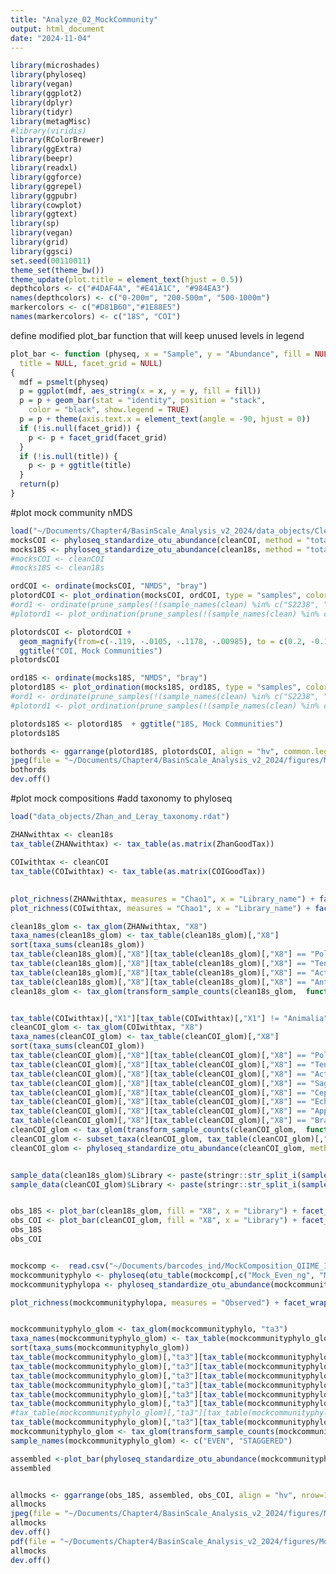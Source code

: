 ```yaml
---
title: "Analyze_02_MockCommunity"
output: html_document
date: "2024-11-04"
---
```


```r
library(microshades)
library(phyloseq)
library(vegan)
library(ggplot2)
library(dplyr)
library(tidyr)
library(metagMisc)
#library(viridis)
library(RColorBrewer)
library(ggExtra)
library(beepr)
library(readxl)
library(ggforce)
library(ggrepel)
library(ggpubr)
library(cowplot)
library(ggtext)
library(sp)
library(vegan)
library(grid)
library(ggsci)
set.seed(00110011)
theme_set(theme_bw())
theme_update(plot.title = element_text(hjust = 0.5))
depthcolors <- c("#4DAF4A", "#E41A1C", "#984EA3")
names(depthcolors) <- c("0-200m", "200-500m", "500-1000m")
markercolors <- c("#D81B60","#1E88E5")
names(markercolors) <- c("18S", "COI")

```


define modified plot_bar function that will keep unused levels in legend
```r
plot_bar <- function (physeq, x = "Sample", y = "Abundance", fill = NULL, 
  title = NULL, facet_grid = NULL) 
{
  mdf = psmelt(physeq)
  p = ggplot(mdf, aes_string(x = x, y = y, fill = fill))
  p = p + geom_bar(stat = "identity", position = "stack", 
    color = "black", show.legend = TRUE)
  p = p + theme(axis.text.x = element_text(angle = -90, hjust = 0))
  if (!is.null(facet_grid)) {
    p <- p + facet_grid(facet_grid)
  }
  if (!is.null(title)) {
    p <- p + ggtitle(title)
  }
  return(p)
}

```
#plot mock community nMDS
```r
load("~/Documents/Chapter4/BasinScale_Analysis_v2_2024/data_objects/CleanMOCKSPhyloseqs.rdat")
mocksCOI <- phyloseq_standardize_otu_abundance(cleanCOI, method = "total")
mocks18S <- phyloseq_standardize_otu_abundance(clean18s, method = "total")
#mocksCOI <- cleanCOI
#mocks18S <- clean18s
```

```r
ordCOI <- ordinate(mocksCOI, "NMDS", "bray")
plotordCOI <- plot_ordination(mocksCOI, ordCOI, type = "samples", color  = "Library_name", shape = "SampleID") + scale_color_brewer(palette = "Set1", name = "Sequencing Run") + scale_shape_manual(values = c(16, 17), name = "Mock Community Type")
#ord1 <- ordinate(prune_samples(!(sample_names(clean) %in% c("S2238", "S2286", "S2285")), clean), "NMDS", "bray")
#plotord1 <- plot_ordination(prune_samples(!(sample_names(clean) %in% c("S2238", "S2286", "S2285")), clean), ord1, type = "samples", color  = "Library_name", shape = "SampleID") + scale_color_brewer(palette = "Set1", name = "Sequencing Run") + scale_shape_manual(values = c(16, 17), name = "Mock Community Type")

plotordsCOI <- plotordCOI + 
  geom_magnify(from=c(-.119, -.0105, -.1178, -.00985), to = c(0.2, -0.1, 0.85,0.6)) + 
  ggtitle("COI, Mock Communities")
plotordsCOI

```

```r
ord18S <- ordinate(mocks18S, "NMDS", "bray")
plotord18S <- plot_ordination(mocks18S, ord18S, type = "samples", color  = "Library_name", shape = "SampleID") + scale_color_brewer(palette = "Set1", name = "Sequencing Run") + scale_shape_manual(values = c(16, 17), name = "Mock Community Type")
#ord1 <- ordinate(prune_samples(!(sample_names(clean) %in% c("S2238", "S2286", "S2285")), clean), "NMDS", "bray")
#plotord1 <- plot_ordination(prune_samples(!(sample_names(clean) %in% c("S2238", "S2286", "S2285")), clean), ord1, type = "samples", color  = "Library_name", shape = "SampleID") + scale_color_brewer(palette = "Set1", name = "Sequencing Run") + scale_shape_manual(values = c(16, 17), name = "Mock Community Type")

plotords18S <- plotord18S  + ggtitle("18S, Mock Communities")
plotords18S

```

```r

bothords <- ggarrange(plotord18S, plotordsCOI, align = "hv", common.legend = T, legend = "right", labels = c("a)", "b)"))
jpeg(file = "~/Documents/Chapter4/BasinScale_Analysis_v2_2024/figures/MockCommunityOrdination.jpeg", height =3, width = 7.5, unit = "in", quality = 100, res = 300)
bothords
dev.off()
```

#plot mock compositions
#add taxonomy to phyloseq
```r
load("data_objects/Zhan_and_Leray_taxonomy.rdat")

ZHANwithtax <- clean18s
tax_table(ZHANwithtax) <- tax_table(as.matrix(ZhanGoodTax))

COIwithtax <- cleanCOI
tax_table(COIwithtax) <- tax_table(as.matrix(COIGoodTax))

```
##
```r
plot_richness(ZHANwithtax, measures = "Chao1", x = "Library_name") + facet_wrap(.~SampleID) + ylim(0,320) + ylab("Chao estimated richness") + ggtitle("18S Mock Communities")+ theme(axis.text.x = element_blank())
plot_richness(COIwithtax, measures = "Chao1", x = "Library_name") + facet_wrap(.~SampleID) + ylim(0,320) + ylab("Chao estimated richness") + ggtitle("COI Mock Communities")+ theme(axis.text.x = element_blank())

clean18s_glom <- tax_glom(ZHANwithtax, "X8")
taxa_names(clean18s_glom) <- tax_table(clean18s_glom)[,"X8"]
sort(taxa_sums(clean18s_glom))
tax_table(clean18s_glom)[,"X8"][tax_table(clean18s_glom)[,"X8"] == "Polychaeta"] <- "Other"
tax_table(clean18s_glom)[,"X8"][tax_table(clean18s_glom)[,"X8"] == "Tentaculata"] <- "Other"
tax_table(clean18s_glom)[,"X8"][tax_table(clean18s_glom)[,"X8"] == "Actinoptergii"] <- "Other"
tax_table(clean18s_glom)[,"X8"][tax_table(clean18s_glom)[,"X8"] == "Anthozoa"] <- "Other"
clean18s_glom <- tax_glom(transform_sample_counts(clean18s_glom,  function(x) x / sum(x)), "X8")


tax_table(COIwithtax)[,"X1"][tax_table(COIwithtax)[,"X1"] != "Animalia"] <- "Animalia"
cleanCOI_glom <- tax_glom(COIwithtax, "X8")
taxa_names(cleanCOI_glom) <- tax_table(cleanCOI_glom)[,"X8"]
sort(taxa_sums(cleanCOI_glom))
tax_table(cleanCOI_glom)[,"X8"][tax_table(cleanCOI_glom)[,"X8"] == "Polychaeta"] <- "Other"
tax_table(cleanCOI_glom)[,"X8"][tax_table(cleanCOI_glom)[,"X8"] == "Tentaculata"] <- "Other"
tax_table(cleanCOI_glom)[,"X8"][tax_table(cleanCOI_glom)[,"X8"] == "Actinoptergii"] <- "Other"
tax_table(cleanCOI_glom)[,"X8"][tax_table(cleanCOI_glom)[,"X8"] == "Sagittoidea"] <- "Other"
tax_table(cleanCOI_glom)[,"X8"][tax_table(cleanCOI_glom)[,"X8"] == "Cephalopoda"] <- "Other"
tax_table(cleanCOI_glom)[,"X8"][tax_table(cleanCOI_glom)[,"X8"] == "Echinoidea"] <- "Other"
tax_table(cleanCOI_glom)[,"X8"][tax_table(cleanCOI_glom)[,"X8"] == "Appendicularia"] <- "Other"
tax_table(cleanCOI_glom)[,"X8"][tax_table(cleanCOI_glom)[,"X8"] == "Branchiopoda"] <- "Other"
cleanCOI_glom <- tax_glom(transform_sample_counts(cleanCOI_glom,  function(x) x / sum(x)), "X8")
cleanCOI_glom <- subset_taxa(cleanCOI_glom, tax_table(cleanCOI_glom)[,"X8"] %in% c("Actinoptergyii","Appendicularia", "Gastropoda", "Hydrozoa", "Hexanauplia", "Malacostraca", "Other", "Scyphozoa", "Thaliacea", "Ostracoda"))
cleanCOI_glom <- phyloseq_standardize_otu_abundance(cleanCOI_glom, method = "total")


sample_data(clean18s_glom)$Library <- paste(stringr::str_split_i(sample_data(clean18s_glom)$Library_name, "-", 2), stringr::str_split_i(sample_data(clean18s_glom)$replicate, "p", 2))
sample_data(cleanCOI_glom)$Library <- paste(stringr::str_split_i(sample_data(cleanCOI_glom)$Library_name, "-", 2), stringr::str_split_i(sample_data(cleanCOI_glom)$replicate, "p", 2))


obs_18S <- plot_bar(clean18s_glom, fill = "X8", x = "Library") + facet_wrap(.~SampleID, scales = "free") + scale_fill_manual(name = "Taxon", values = c("Actinoptergyii"="#006400","Appendicularia"="#0000EE", "Gastropoda" = "#FF6EB4", "Hydrozoa" = "#FFC125", "Hexanauplia" = "#9A32CD", "Malacostraca" = "#EE2C2C", "Other" = "#00C5CD", "Scyphozoa" = "#9ACD32", "Thaliacea" = "#BFEFFF", "Ostracoda"="#FFB6C1"), limits = c("Actinoptergyii","Appendicularia", "Gastropoda", "Hydrozoa", "Hexanauplia", "Malacostraca", "Other", "Scyphozoa", "Thaliacea", "Ostracoda")) + ggtitle("18S Mock Communities") + ylab("Relative Abundance (reads)")
obs_COI <- plot_bar(cleanCOI_glom, fill = "X8", x = "Library") + facet_wrap(.~SampleID, scales = "free")  + scale_fill_manual(name = "Taxon", values = c("Actinoptergyii"="#006400","Appendicularia"="#0000EE", "Gastropoda" = "#FF6EB4", "Hydrozoa" = "#FFC125", "Hexanauplia" = "#9A32CD", "Malacostraca" = "#EE2C2C", "Other" = "#00C5CD", "Scyphozoa" = "#9ACD32", "Thaliacea" = "#BFEFFF", "Ostracoda"="#FFB6C1"), limits = c("Actinoptergyii","Appendicularia", "Gastropoda", "Hydrozoa", "Hexanauplia", "Malacostraca", "Other", "Scyphozoa", "Thaliacea", "Ostracoda")) + ggtitle("COI Mock Communities") + ylab("Relative Abundance (reads)")
obs_18S
obs_COI


mockcomp <-  read.csv("~/Documents/barcodes_ind/MockComposition_QIIME_Input.csv")
mockcommunityphylo <- phyloseq(otu_table(mockcomp[,c("Mock_Even_ng", "Mock_Staggered_ng")], taxa_are_rows = T),  tax_table(mockcomp[,c("Kingdom", "Phylum", "Class", "Order", "Family", "Genus", "Species")]))
mockcommunityphylopa <- phyloseq_standardize_otu_abundance(mockcommunityphylo, method = "pa")

plot_richness(mockcommunityphylopa, measures = "Observed") + facet_wrap(.~samples, scales = "free") + ylim(0,320) + ylab("Observed richness") + ggtitle("Assembled Mock Community") + theme(axis.text.x = element_blank())


mockcommunityphylo_glom <- tax_glom(mockcommunityphylo, "ta3")
taxa_names(mockcommunityphylo_glom) <- tax_table(mockcommunityphylo_glom)[,"ta3"]
sort(taxa_sums(mockcommunityphylo_glom))
tax_table(mockcommunityphylo_glom)[,"ta3"][tax_table(mockcommunityphylo_glom)[,"ta3"] == "Polychaeta"] <- "Other"
tax_table(mockcommunityphylo_glom)[,"ta3"][tax_table(mockcommunityphylo_glom)[,"ta3"] == "Tentaculata"] <- "Other"
tax_table(mockcommunityphylo_glom)[,"ta3"][tax_table(mockcommunityphylo_glom)[,"ta3"] == "Actinoptergii"] <- "Other"
tax_table(mockcommunityphylo_glom)[,"ta3"][tax_table(mockcommunityphylo_glom)[,"ta3"] == "Sagittoidea"] <- "Other"
tax_table(mockcommunityphylo_glom)[,"ta3"][tax_table(mockcommunityphylo_glom)[,"ta3"] == "Cephalopoda"] <- "Other"
tax_table(mockcommunityphylo_glom)[,"ta3"][tax_table(mockcommunityphylo_glom)[,"ta3"] == "Echinoidea"] <- "Other"
#tax_table(mockcommunityphylo_glom)[,"ta3"][tax_table(mockcommunityphylo_glom)[,"ta3"] == "Appendicularia"] <- "Other"
tax_table(mockcommunityphylo_glom)[,"ta3"][tax_table(mockcommunityphylo_glom)[,"ta3"] == "Branchiopoda"] <- "Other"
mockcommunityphylo_glom <- tax_glom(transform_sample_counts(mockcommunityphylo_glom,  function(x) x / sum(x)), "ta3")
sample_names(mockcommunityphylo_glom) <- c("EVEN", "STAGGERED")

assembled <-plot_bar(phyloseq_standardize_otu_abundance(mockcommunityphylo_glom), fill = "ta3")+ facet_wrap(.~Sample, scales = "free") + scale_fill_manual(name = "Taxon", values = c("Actinoptergyii"="#006400","Appendicularia"="#0000EE", "Gastropoda" = "#FF6EB4", "Hydrozoa" = "#FFC125", "Hexanauplia" = "#9A32CD", "Malacostraca" = "#EE2C2C", "Other" = "#00C5CD", "Scyphozoa" = "#9ACD32", "Thaliacea" = "#BFEFFF", "Ostracoda"="#FFB6C1"), limits = c("Actinoptergyii","Appendicularia", "Gastropoda", "Hydrozoa", "Hexanauplia", "Malacostraca", "Other", "Scyphozoa", "Thaliacea", "Ostracoda")) + ggtitle("Expected Mock Community")+ ylab("Relative Abundance (ng genomic DNA)")
assembled


allmocks <- ggarrange(obs_18S, assembled, obs_COI, align = "hv", nrow=1, widths = c(1, .8, 1), common.legend = T, legend = "right", labels = c("a)", "b)", "c)"))
allmocks
jpeg(file = "~/Documents/Chapter4/BasinScale_Analysis_v2_2024/figures/MockCommunitybarplots.jpeg", height =5, width = 12.5, unit = "in", quality = 100, res = 300)
allmocks
dev.off()
pdf(file = "~/Documents/Chapter4/BasinScale_Analysis_v2_2024/figures/MockCommunitybarplots.pdf", height =5, width = 7.5)
allmocks
dev.off()




```


```r
```









